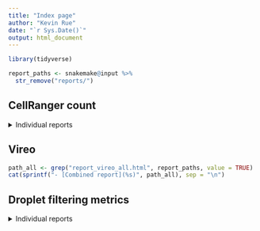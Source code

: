 ```yaml
---
title: "Index page"
author: "Kevin Rue"
date: "`r Sys.Date()`"
output: html_document
---
```


```r
library(tidyverse)
```

```r
report_paths <- snakemake@input %>%
  str_remove("reports/")
```

## CellRanger count

<details>
  <summary>Individual reports</summary>
```r
path_samples <- grep("^cellranger_web_summary/", report_paths, value = TRUE)
names(path_samples) <- fs::path_ext_remove(basename(path_samples))
cat(sprintf("- [%s](%s)", names(path_samples), path_samples), sep = "\n")
```
</details>

## Vireo

```r
path_all <- grep("report_vireo_all.html", report_paths, value = TRUE)
cat(sprintf("- [Combined report](%s)", path_all), sep = "\n")
```

## Droplet filtering metrics

<details>
  <summary>Individual reports</summary>
```r
path_samples <- grep("^report_droplet_filtering_metrics/", report_paths, value = TRUE)
names(path_samples) <- fs::path_ext_remove(basename(path_samples))
cat(sprintf("- [%s](%s)", names(path_samples), path_samples), sep = "\n")
```
</details>
